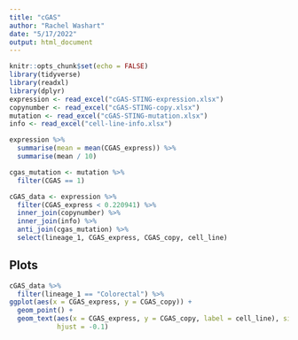 ```yaml
---
title: "cGAS"
author: "Rachel Washart"
date: "5/17/2022"
output: html_document
---
```


```r
knitr::opts_chunk$set(echo = FALSE)
library(tidyverse)
library(readxl)
library(dplyr)
expression <- read_excel("cGAS-STING-expression.xlsx")
copynumber <- read_excel("cGAS-STING-copy.xlsx")
mutation <- read_excel("cGAS-STING-mutation.xlsx")
info <- read_excel("cell-line-info.xlsx")
```


```r
expression %>%
  summarise(mean = mean(CGAS_express)) %>%
  summarise(mean / 10)
```


```r
cgas_mutation <- mutation %>%
  filter(CGAS == 1)

cGAS_data <- expression %>%
  filter(CGAS_express < 0.220941) %>%
  inner_join(copynumber) %>%
  inner_join(info) %>%
  anti_join(cgas_mutation) %>%
  select(lineage_1, CGAS_express, CGAS_copy, cell_line)
```

## Plots

```r
cGAS_data %>%
  filter(lineage_1 == "Colorectal") %>%
ggplot(aes(x = CGAS_express, y = CGAS_copy)) +
  geom_point() +
  geom_text(aes(x = CGAS_express, y = CGAS_copy, label = cell_line), size = 3,
            hjust = -0.1)
```
